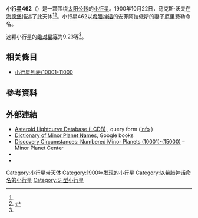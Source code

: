 {{Infobox planet
 | minorplanet     = yes
 | name            = 462 Eriphyla
 | background      = #D6D6D6
 | image = 000462-asteroid shape model (462) Eriphyla.png
 | image_size      = 
 | caption         =
 | discovery_ref   =  <ref name="MPC-object" />
 | discoverer      = [[马克斯·沃夫|马克斯·沃夫]]
 | discovery_site  = [[海德堡|海德堡]]
 | discovered      = 1900年10月22日
 | mpc_name        = 462 Eriphyla
 | alt_names       = 462 Eriphyla
 | pronounced      = 
 | named_after     = <ref name="MPC-object" />
 | mp_category     = [[主帶小行星|主帶小行星]] <ref name="MPC-object" /><ref name="jpldata" />
 | orbit_ref       = <ref name="a">[http://ssd.jpl.nasa.gov/sbdb.cgi?sstr=462 462] {{Wayback|url=http://ssd.jpl.nasa.gov/sbdb.cgi?sstr=462 |date=20210815191128 }}，小行星數據庫瀏覽器（JPL Small-Body Database Browser）－[[美国国家航空航天局|美国国家航空航天局]]喷气推进实验室</ref>
 | epoch           = 2018-03-23.0（[[儒略日|JD]] 2458200.5）
 | uncertainty     = 0
 | observation_arc = 
 | aphelion = {{convert|3.126|AU|km|3|abbr=on|lk=out}}
 | perihelion      = {{convert|2.6212146|AU|km|3|abbr=on}}
 | semimajor       = 2.8733945
 | eccentricity    = 0.0877637
 | period          = 4.87[[儒略年|yr]]
 | mean_anomaly    = 62.23017[[度|°]]
 | mean_motion     = {{Deg2DMS|0.20235360|sup=ms}} / day
 | inclination     = 3.19233
 | asc_node        = 105.27486°
 | arg_peri        = 251.39768
 | mean_diameter   = 
 | rotation        = 
 | albedo          =
 | spectral_type   =
 | abs_magnitude   = 9.23<ref name="jpldata" />
}}
'''小行星462'''（{{lang-en|462 Eriphyla}}）是一颗围绕[[太阳|太阳]][[公转|公转]]的[[小行星|小行星]]。1900年10月22日，马克斯·沃夫在[[海德堡|海德堡]]描述了此天体<ref name="a" /><ref>{{cite news|title=小行星列表|url=http://cfa-www.harvard.edu/iau/lists/NumberedMPs.txt|accessdate=2018-10-19|newspaper=哈佛大学|archive-date=2008-05-17|archive-url=https://web.archive.org/web/20080517010638/http://cfa-www.harvard.edu/iau/lists/NumberedMPs.txt|dead-url=no}}</ref>。小行星462以[[希腊神话|希腊神话]]的安菲阿拉俄斯的妻子厄里费勒命名。

这颗小行星的[[绝对星等|绝对星等]]为9.23等<ref name="a" />。

== 相关條目 ==
*[[小行星列表/10001-11000|小行星列表/10001-11000]]

== 參考資料 ==
{{reflist|refs=

<ref name="jpldata">{{cite web
  |type       = 2018-01-26 last obs.
  |title      = JPL Small-Body Database Browser:462 Eriphyla-462 Eriphyla
  |url        = https://ssd.jpl.nasa.gov/sbdb.cgi?sstr=462
  |publisher  = [[Jet_Propulsion_Laboratory|Jet Propulsion Laboratory]]
  |accessdate = 28 March 2018}}</ref>

<ref name="MPC-object">{{cite web
  |title      = 462 Eriphyla
  |work      = Minor Planet Center
  |url      = https://www.minorplanetcenter.net/db_search/show_object?object_id=462
  |accessdate      = 28 March 2018
  |archive-date      = 2016-03-04
  |archive-url      = https://web.archive.org/web/20160304090328/http://minorplanetcenter.net/db_search/show_object?object_id=462
  |dead-url      = no
  }}</ref>

}}

==  外部連結 ==
* [http://www.minorplanet.info/PHP/lcdbsummaryquery.php Asteroid Lightcurve Database (LCDB)] {{Wayback|url=http://www.minorplanet.info/PHP/lcdbsummaryquery.php |date=20171210173955 }}, query form ([http://www.minorplanet.info/lightcurvedatabase.html info] {{Wayback|url=http://www.minorplanet.info/lightcurvedatabase.html |date=20171216050541 }})
* [https://books.google.com/books?id=aeAg1X7afOoC&pg Dictionary of Minor Planet Names], Google books
* [http://www.minorplanetcenter.net/iau/lists/NumberedMPs010001.html Discovery Circumstances: Numbered Minor Planets (10001)-(15000)] {{Wayback|url=http://www.minorplanetcenter.net/iau/lists/NumberedMPs010001.html |date=20180612162317 }} – Minor Planet Center
* {{AstDys|462}}
* {{JPL small body}}

{{Minor Planet Number|[[小行星461|小行星461]]|[[小行星463|小行星463]]}}
{{小天体}}

[[Category:小行星带天体|Category:小行星带天体]]
[[Category:1900年发现的小行星|Category:1900年发现的小行星]]
[[Category:以希腊神话命名的小行星|Category:以希腊神话命名的小行星]]
[[Category:S-型小行星|Category:S-型小行星]]